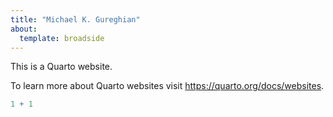 ```yaml
---
title: "Michael K. Gureghian"
about:
  template: broadside
---
```


This is a Quarto website.

To learn more about Quarto websites visit <https://quarto.org/docs/websites>.

```r
1 + 1
```
